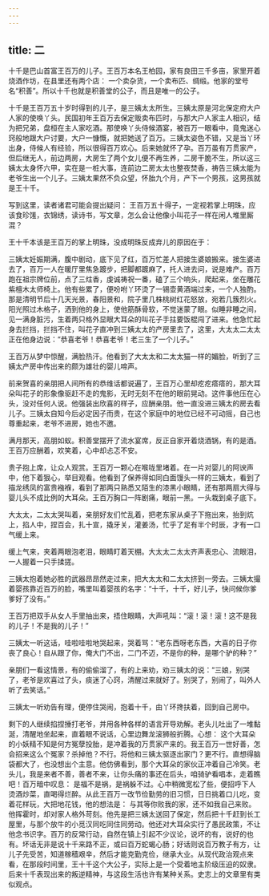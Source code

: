 ```yaml
---
---
---
```

title: 二
---



十千是巴山首富王百万的儿子。王百万本名王柏园，家有良田三千多亩，家里开着烧酒作坊，在县里还有两个店： 一个卖杂货，一个卖布匹、绸缎。他家的堂号名“积善”。所以十千也就是积善堂的公子，而且是唯一的公子。

十千是王百万五十岁时得到的儿子，是三姨太太所生。三姨太原是河北保定府大户人家的使唤丫头。民国初年王百万去保定贩卖布匹时，与那大户人家主人相识，结为把兄弟，盘桓在主人家吃酒。那使唤丫头侍候酒宴，被百万一眼看中，竟鬼迷心窍般地跟大户讨要，大户一慷慨，就把她送了百万。三姨太姿色不错，又是当丫环出身，侍候人有经验，所以很得百万欢心。后来她就怀了孕。百万虽有万贯家产，但后继无人，前边两房，大房生了两个女儿便不再生养，二房干脆不生，所以这三姨太太身怀六甲，实在是一桩大事，连前边二房太太也整夜焚香，祷告三姨太能为老爷生出一个儿子。三姨太果然不负众望，怀胎九个月，产下一个男孩，这男孩就是王十千。

写到这里，读者诸君可能会提出疑问： 王百万五十得子，一定视若掌上明珠，应该食珍馐，衣锦绣，读诗书，写文章，怎么会让他像小叫花子一样在闲人堆里厮混？

王十千本该是王百万的掌上明珠，没成明珠反成弃儿的原因在于：

三姨太妊娠期满，腹中剧动，底下见了红，百万忙差人把接生婆娘搬来。接生婆进去了，百万一人在暖厅里焦急踱步，把脚都踱麻了，托人进去问，说是难产。百万跑在祖宗牌位前，点了三炷香，虔诚祷祝一番，磕了三个响头，爬起来，坐在雕花紫檀木太师椅上。他有些累了，便吩咐丫环烫了一锡壶黄酒端过来，一个人独酌。那是清明节后十几天光景，春阳景和，院子里几株桃树红花怒放，宛若几簇烈火。阳光照过木格子，洒到他的身上，使他筋酥骨软，不觉迷蒙了眼。似睡非睡之间，见一满身脏污，生着两只格外显眼大耳朵的叫花子手拄要饭棍闯了进来。他急忙起身去拦挡，拦挡不住，叫花子直冲到三姨太太的产房里去了，这里，大太太二太太正在他身边说：“恭喜老爷！恭喜老爷！老三生了一个儿子。”

王百万从梦中惊醒，满脸热汗。他看到了大太太和二太太猫一样的媚脸，听到了三姨太产房中传出来的颇为雄壮的婴儿啼声。

前来贺喜的亲朋把人间所有的恭维话都说遍了，王百万心里却疙疙瘩瘩的，那大耳朵叫花子的形象像驱赶不走的鬼影，无时无刻不在他的眼前晃动。这件事他压在心头，没对任何人说。他强装出欣喜的样子，应酬亲朋。他一直没进三姨太的房去看儿子。三姨太自知今后必定因子而贵，在这个家庭中的地位已经不可动摇，自己也尊重起来，老爷不进房，她也不邀。

满月那天，高朋如蚁。积善堂摆开了流水宴席，反正自家开着烧酒锅，有的是酒。王百万应酬着，欢笑着，心中却忐忑不安。

贵子抱上席，让众人观赏。王百万一颗心在喉咙里堵着。在一片对婴儿的阿谀声中，他下着狠心，举目观看。他看到了保养得如同白面馒头一样的三姨太，看到了描龙绣凤的富贵襁褓，看到了那两只熟悉又陌生的漆黑小眼睛，还有那两扇大得与婴儿头不成比例的大耳朵。王百万胸口一阵剧痛，眼前一黑。一头栽到桌子底下。

大太太，二太太哭叫着，亲朋好友们忙乱着，把老东家从桌子下拖出来，抬到炕上，掐人中，捏百会，扎十宣，撬牙关，灌姜汤，忙乎了足有半个时辰，才有一口气缓上来。

缓上气来，夹着两眼泡老泪，眼睛盯着天棚。大太太二太太齐声表忠心、流眼泪，一人握着一只手揉搓。

三姨太抱着她必胜的武器昂昂然走过来，把大太太和二太太挤到一旁去。三姨太撮着婴孩靠近百万的脸，嘴里叫着婴孩的名字：“十千，十千，好儿子，快问候你爹爹好了没有。”

王百万把双手从女人手里抽出来，捂住眼睛，大声吼叫：“滚！滚！滚！这不是我的儿子！不是我的儿子！”

三姨太一听这话，哇啦哇啦地哭起来，哭着骂：“老东西呀老东西，大喜的日子你丧了良心！自从跟了你，俺大门不出，二门不迈，不是你的种，是哪个驴的种？”

亲朋们一看这情景，有的偷偷溜了，有的上来劝，劝三姨太的说：“三娘，别哭了，老爷是欢喜过了头，痰迷了心窍，清醒过来就好了。别哭了，别闹了，叫外人听了去笑话。”

三姨太一听劝告有理，便停住哭闹，抱着十千，由丫环搀扶着，回到自己房中。

剩下的人继续掐捏捶打老爷，并用各种各样的语言开导劝解。老头儿吐出了一堆黏涎，清醒地坐起来，直着眼不说话，心里边舞龙滚狮般折腾。心想： 这个大耳朵的小妖精不知是何方冤孽投胎，是冲着我的万贯家产来的。我王百万一世好善，怎会招来这么个冤家？杀掉他？不行。将他和三姨太驱逐出家门？更不行。直想得脑袋都大了，也没想出个主意。他仿佛看到，那个大耳朵的家伙正冲着自己冷笑。老头儿，我是来者不善，善者不来，让你头痛的事还在后头，咱骑驴看唱本，走着瞧吧！百万暗中叹息： 是福不是祸，是祸躲不过。心中稍微宽松了些，便招呼下人烫酒炒菜，直喝得烂醉。从此王百万一改节俭勤劳的旧习惯，日日挑着口儿吃，变着花样玩，大把地花钱，他的想法是： 与其等你败我的家，还不如我自己来败。他挥霍时，却对家人格外苛刻。他先是把三姨太送回了保定，然后把十千赶到长工屋里，与那个放牛的小觅汉同吃同住同劳动。他还对大耳朵实行了愚民政策，不让他念书识字。百万的反常行动，自然在镇上引起不少议论，说坏的有，说好的也有。坏话无非是说十千来路不正，或曰百万蛇蝎心肠；好话则说百万教子有方，让儿子先受苦，知道稼穑艰辛，然后才能克勤克俭，继承大业。从现代政治观点来看，在那段时间里，王十千这个大公子，实际上是一个受着地主阶级压迫的奴隶。后来十千表现出来的叛逆精神，与这段生活也许有某种关系。史志上的文章里有类似观点。